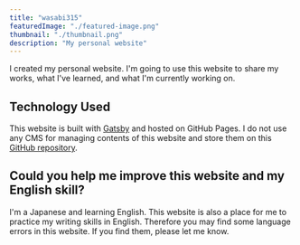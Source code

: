 ```yaml
---
title: "wasabi315"
featuredImage: "./featured-image.png"
thumbnail: "./thumbnail.png"
description: "My personal website"
---
```


I created my personal website. I'm going to use this website to share my works, what I've learned, and what I'm currently working on.

## Technology Used

This website is built with [Gatsby](https://www.gatsbyjs.org/) and hosted on GitHub Pages.
I do not use any CMS for managing contents of this website and store them on this [GitHub repository](https://github.com/wasabi315/wasabi315.github.io).

## Could you help me improve this website and my English skill?

I'm a Japanese and learning English. This website is also a place for me to practice my writing skills in English.
Therefore you may find some language errors in this website. If you find them, please let me know.
